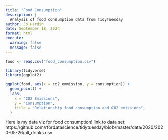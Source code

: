```yaml
---
title: "Food Consumption"
description: |
  Analysis of food consumption data from TidyTuesday
author: Jo Hardin
date: September 18, 2024
format: html
execute: 
  warning: false
  message: false
---
```






```r
food <- read.csv("food_consumption.csv")

library(tidyverse)
library(ggplot2)

ggplot(food, aes(x = co2_emmission, y = consumption)) +
  geom_point() +
  labs(
    x = "CO2 Emissions",
    y = "Consumption",
    title = "Relationship food consumption and CO2 emissions",
  )
```

Here is my data viz for food consumption!
link to data set: https://github.com/rfordatascience/tidytuesday/blob/master/data/2020/2020-05-26/all_drinks.csv 
